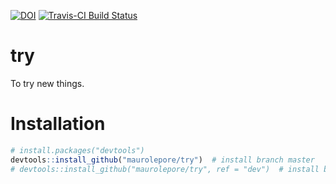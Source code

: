 [![DOI](https://zenodo.org/badge/78309322.svg)](https://zenodo.org/badge/latestdoi/78309322)
[![Travis-CI Build Status](https://travis-ci.org/maurolepore/try.svg?branch=master)](https://travis-ci.org/maurolepore/try)

# try

To try new things.

# Installation

```r
# install.packages("devtools")
devtools::install_github("maurolepore/try")  # install branch master
# devtools::install_github("maurolepore/try", ref = "dev")  # install branch dev
```
